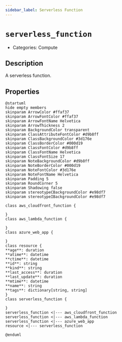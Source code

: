 ```yaml
---
sidebar_label: Serverless Function
---
```


# `serverless_function`

- Categories: Compute

## Description

A serverless function.

## Properties

<ZoomPanPinch>

```kroki imgType="plantuml" imgAlt="Diagram of Serverless Function data model"
@startuml
hide empty members
skinparam ArrowColor #ffaf37
skinparam ArrowFontColor #ffaf37
skinparam ArrowFontName Helvetica
skinparam ArrowThickness 2
skinparam BackgroundColor transparent
skinparam ClassAttributeFontColor #d9b8ff
skinparam ClassBackgroundColor #3d176e
skinparam ClassBorderColor #000d19
skinparam ClassFontColor #d9b8ff
skinparam ClassFontName Helvetica
skinparam ClassFontSize 17
skinparam NoteBackgroundColor #d9b8ff
skinparam NoteBorderColor #000d19
skinparam NoteFontColor #3d176e
skinparam NoteFontName Helvetica
skinparam Padding 5
skinparam RoundCorner 5
skinparam Shadowing false
skinparam stereotypeCBackgroundColor #e98df7
skinparam stereotypeIBackgroundColor #e98df7

class aws_cloudfront_function {

}
class aws_lambda_function {

}
class azure_web_app {

}
class resource {
**age**: duration
**atime**: datetime
**ctime**: datetime
**id**: string
**kind**: string
**last_access**: duration
**last_update**: duration
**mtime**: datetime
**name**: string
**tags**: dictionary[string, string]
}
class serverless_function {

}
serverless_function <|--- aws_cloudfront_function
serverless_function <|--- aws_lambda_function
serverless_function <|--- azure_web_app
resource <|--- serverless_function

@enduml
```

</ZoomPanPinch>
